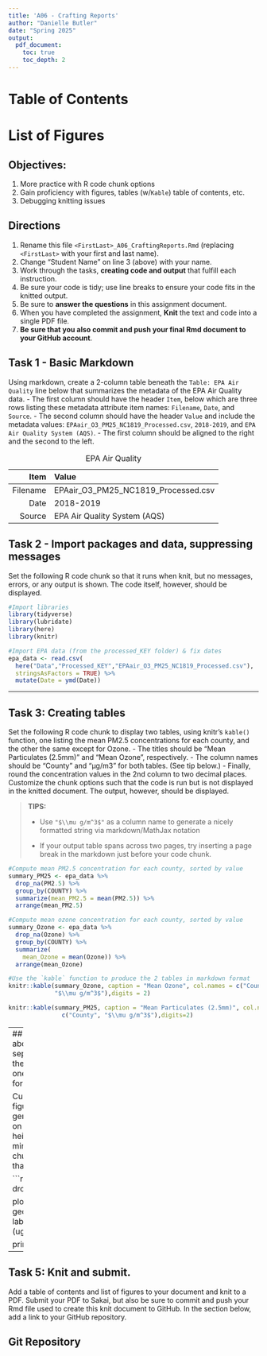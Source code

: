 ```yaml
---
title: 'A06 - Crafting Reports'
author: "Danielle Butler" 
date: "Spring 2025"
output:
  pdf_document:
    toc: true
    toc_depth: 2
---
```

# Table of Contents

\tableofcontents

# List of Figures

\listoffigures

## Objectives:
1.  More practice with R code chunk options
2.  Gain proficiency with figures, tables (w/`Kable`) table of contents, etc.
3.  Debugging knitting issues

## Directions
1.  Rename this file `<FirstLast>_A06_CraftingReports.Rmd`
(replacing `<FirstLast>` with your first and last name).
2.  Change "Student Name" on line 3 (above) with your name.
3.  Work through the tasks, **creating code and output** that
fulfill each instruction.
4.  Be sure your code is tidy; use line breaks to ensure your code
fits in the knitted output.
5.  Be sure to **answer the questions** in this assignment document.
6.  When you have completed the assignment, **Knit** the text and code
into a single PDF file.
7.  **Be sure that you also commit and push your final Rmd document
to your GitHub account**.

## Task 1 - Basic Markdown
Using markdown, create a 2-column table beneath the `Table: EPA Air Quality`
line below that summarizes the metadata of the EPA Air Quality data.
- The first column should have the header `Item`, below which are three rows
listing these metadata attribute item names: `Filename`, `Date`, and `Source`.
- The second column should have the header `Value` and include the metadata
values: `EPAair_O3_PM25_NC1819_Processed.csv`, `2018-2019`, and
`EPA Air Quality System (AQS)`.
- The first column should be aligned to the right and the second to the left.

Table: EPA Air Quality  

|     Item    | Value                                      |
|------------:|:-------------------------------------------|
| Filename   | EPAair_O3_PM25_NC1819_Processed.csv       |
| Date       | 2018-2019                                 |
| Source     | EPA Air Quality System (AQS)             |

## Task 2 - Import packages and data, suppressing messages
Set the following R code chunk so that it runs when knit, but no messages,
errors, or any output is shown. The code itself, however, should be displayed.
```r

#Import libraries
library(tidyverse)
library(lubridate)
library(here)
library(knitr)

#Import EPA data (from the processed_KEY folder) & fix dates
epa_data <- read.csv(
  here("Data","Processed_KEY","EPAair_O3_PM25_NC1819_Processed.csv"),
  stringsAsFactors = TRUE) %>% 
  mutate(Date = ymd(Date))
```

---

## Task 3: Creating tables
Set the following R code chunk to display two tables, using knitr's `kable()`
function, one listing the mean PM2.5 concentrations for each county, and the
other the same except for Ozone. 
-   The titles should be "Mean Particulates (2.5mm)" and "Mean Ozone",
respectively. 
-   The column names should be "County" and "µg/m3" for both tables.
(See tip below.)
-   Finally, round the concentration values in the 2nd column to two
decimal places.
Customize the chunk options such that the code is run but is not displayed in
the knitted document. The output, however, should be displayed.

> **TIPS:**
>
> -   Use `"$\\mu g/m^3$"` as a column name to generate a nicely formatted
string via markdown/MathJax notation
>
> -   If your output table spans across two pages, try inserting a page break
in the markdown just before your code chunk.

```r
#Compute mean PM2.5 concentration for each county, sorted by value
summary_PM25 <- epa_data %>% 
  drop_na(PM2.5) %>% 
  group_by(COUNTY) %>% 
  summarize(mean_PM2.5 = mean(PM2.5)) %>% 
  arrange(mean_PM2.5)

#Compute mean ozone concentration for each county, sorted by value
summary_Ozone <- epa_data %>% 
  drop_na(Ozone) %>% 
  group_by(COUNTY) %>% 
  summarize(
    mean_Ozone = mean(Ozone)) %>% 
  arrange(mean_Ozone)

#Use the `kable` function to produce the 2 tables in markdown format
knitr::kable(summary_Ozone, caption = "Mean Ozone", col.names = c("County",
             "$\\mu g/m^3$"),digits = 2)

knitr::kable(summary_PM25, caption = "Mean Particulates (2.5mm)", col.names = 
               c("County", "$\\mu g/m^3$"),digits=2)
```

---
## Task 4: Plots
Below this paragraph, but above the horizonal line (`---`), create two separate
code chunks that create boxplots of the distribution of Ozone levels by month
using, one for only records collected in 2018 and one for records in 2019.

Customize the chunk options such that the final figures are displayed but not
the code used to generate the figures. In addition, align the plots on the left
side of the page and set the figure heights so both plots fit on the same page
with minimal space remaining. Lastly, add a `fig.cap` chunk option to add a
caption (title) to your plot that will display underneath the figure.

```r

summary2018_Ozone <- epa_data %>% 
  drop_na(Ozone) %>% 
  filter(year(Date)==2018)

plot_2018 <- ggplot(summary2018_Ozone) +
  geom_boxplot(aes(x=factor(Month),y=Ozone))+
  labs(x="Month",y="Concentration Levels (ug/m^3)")
            
print(plot_2018)
```

---

\newpage

## Task 5: Knit and submit.

Add a table of contents and list of figures to your document and knit to a PDF.
Submit your PDF to Sakai, but also be sure to commit and push your Rmd file used
to create this knit document to GitHub. In the section below, add a link to your
GitHub repository.

## Git Repository

